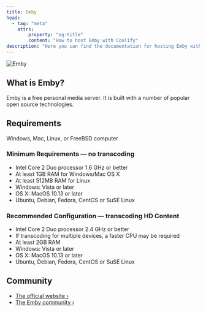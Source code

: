 ```yaml
---
title: Emby
head:
  - tag: "meta"
    attrs:
        property: "og:title"
        content: "How to host Emby with Coolify"
description: "Here you can find the documentation for hosting Emby with Coolify."
---
```



<Badge text="One-click setup." variant="note" size="large" />

![Emby](https://emby.media/support/images/logo.png)

## What is Emby?

Emby is a free personal media server. It is built with a number of popular open source technologies.

## Requirements

Windows, Mac, Linux, or FreeBSD computer

### Minimum Requirements — no transcoding

- Intel Core 2 Duo processor 1.6 GHz or better
- At least 1GB RAM for Windows/Mac OS X
- At least 512MB RAM for Linux
- Windows: Vista or later
- OS X: MacOS 10.13 or later
- Ubuntu, Debian, Fedora, CentOS or SuSE Linux

### Recommended Configuration — transcoding HD Content

- Intel Core 2 Duo processor 2.4 GHz or better
- If transcoding for multiple devices, a faster CPU may be required
- At least 2GB RAM
- Windows: Vista or later
- OS X: MacOS 10.13 or later
- Ubuntu, Debian, Fedora, CentOS or SuSE Linux

## Community

- [The official website ›](https://emby.media?utm_source=coolify.io)
- [The Emby community ›](https://emby.media/community?utm_source=coolify.io)
